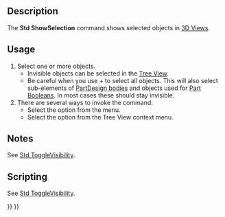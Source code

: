 <languages/>
<translate>

<!--T:1-->
{{Docnav
|[[Std_ToggleVisibility|ToggleVisibility]]
|[[Std_HideSelection|HideSelection]]
|[[Std_View_Menu|Std View Menu]]
|IconL=Std_ToggleVisibility.svg
|IconR=Std_HideSelection.svg
|IconC=Freecad.svg
}}

<!--T:2-->
{{GuiCommand
|Name=Std ShowSelection
|MenuLocation=View → Visibility → Show Selection
|Workbenches=All
|SeeAlso=[[Std_ToggleVisibility|Std ToggleVisibility]], [[Std_HideSelection|Std HideSelection]], [[Std_ToggleObjects|Std ToggleObjects]], [[Std_ShowObjects|Std ShowObjects]], [[Std_HideObjects|Std HideObjects]]
}}

==Description== <!--T:3-->

<!--T:4-->
The '''Std ShowSelection''' command shows selected objects in [[3D_View|3D Views]].

==Usage== <!--T:5-->

<!--T:6-->
# Select one or more objects.
#* Invisible objects can be selected in the [[Tree_View|Tree View]].
#* Be careful when you use {{KEY|Ctrl}}+{{KEY|A}} to select all objects. This will also select sub-elements of [[PartDesign_Body|PartDesign bodies]] and objects used for [[Part_Boolean|Part Booleans]]. In most cases these should stay invisible.
# There are several ways to invoke the command:
#* Select the {{MenuCommand|View → Visibility → [[Image:Std_ShowSelection.svg|16px]] Show Selection}} option from the menu.
#* Select the {{MenuCommand|[[Image:Std_ShowSelection.svg|16px]] Show Selection}} option from the Tree View context menu.

==Notes== <!--T:7-->

<!--T:13-->
See [[Std_ToggleVisibility#Notes|Std ToggleVisibility]].

==Scripting== <!--T:9-->

<!--T:14-->
See [[Std_ToggleVisibility#Scripting|Std ToggleVisibility]].


<!--T:12-->
{{Docnav
|[[Std_ToggleVisibility|ToggleVisibility]]
|[[Std_HideSelection|HideSelection]]
|[[Std_View_Menu|Std View Menu]]
|IconL=Std_ToggleVisibility.svg
|IconR=Std_HideSelection.svg
|IconC=Freecad.svg
}}

</translate>
{{Std_Base_navi{{#translation:}}}}
{{Userdocnavi{{#translation:}}}}